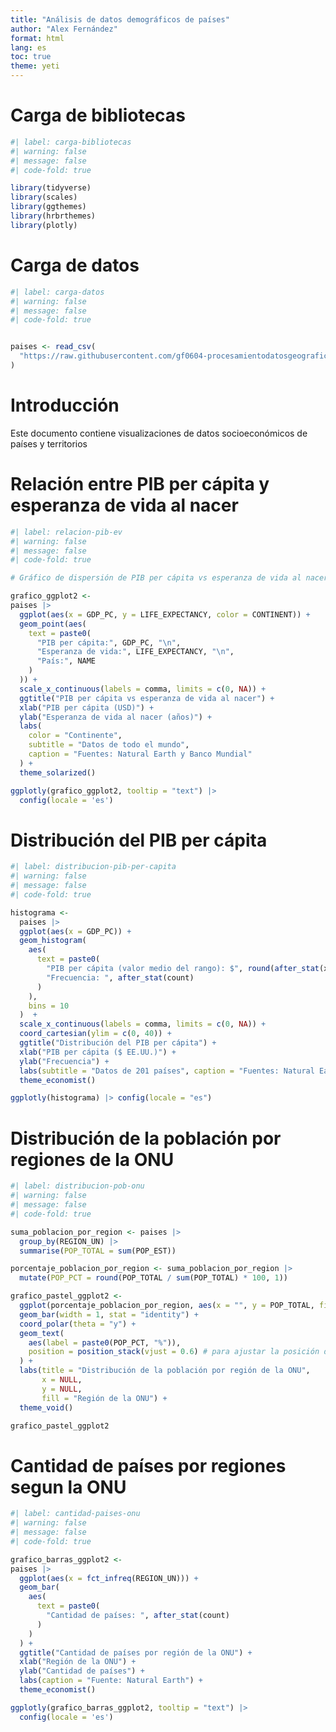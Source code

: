 ---
title: "Análisis de datos demográficos de países"
author: "Alex Fernández"
format: html
lang: es
toc: true
theme: yeti
---
# Carga de bibliotecas

```{r}
#| label: carga-bibliotecas
#| warning: false
#| message: false
#| code-fold: true

library(tidyverse)
library(scales)
library(ggthemes)
library(hrbrthemes)
library(plotly)
```

# Carga de datos

```{r}
#| label: carga-datos
#| warning: false
#| message: false
#| code-fold: true


paises <- read_csv(
  "https://raw.githubusercontent.com/gf0604-procesamientodatosgeograficos/2025-i/refs/heads/main/datos/natural-earth/paises.csv"
)
```

# Introducción

Este documento contiene visualizaciones de datos socioeconómicos de países y territorios

# Relación entre PIB per cápita y esperanza de vida al nacer

```{r}
#| label: relacion-pib-ev
#| warning: false
#| message: false
#| code-fold: true

# Gráfico de dispersión de PIB per cápita vs esperanza de vida al nacer

grafico_ggplot2 <-
paises |>
  ggplot(aes(x = GDP_PC, y = LIFE_EXPECTANCY, color = CONTINENT)) +
  geom_point(aes(
    text = paste0(
      "PIB per cápita:", GDP_PC, "\n",
      "Esperanza de vida:", LIFE_EXPECTANCY, "\n",
      "País:", NAME
    )
  )) +
  scale_x_continuous(labels = comma, limits = c(0, NA)) +
  ggtitle("PIB per cápita vs esperanza de vida al nacer") +
  xlab("PIB per cápita (USD)") +
  ylab("Esperanza de vida al nacer (años)") +
  labs(
    color = "Continente",
    subtitle = "Datos de todo el mundo",
    caption = "Fuentes: Natural Earth y Banco Mundial"
  ) +
  theme_solarized()

ggplotly(grafico_ggplot2, tooltip = "text") |> 
  config(locale = 'es')
```

# Distribución del PIB per cápita

```{r}
#| label: distribucion-pib-per-capita
#| warning: false
#| message: false
#| code-fold: true

histograma <-
  paises |>
  ggplot(aes(x = GDP_PC)) +
  geom_histogram(
    aes(
      text = paste0(
        "PIB per cápita (valor medio del rango): $", round(after_stat(x), 2), "\n",
        "Frecuencia: ", after_stat(count)
      )
    ), 
    bins = 10
  )  +
  scale_x_continuous(labels = comma, limits = c(0, NA)) +
  coord_cartesian(ylim = c(0, 40)) +
  ggtitle("Distribución del PIB per cápita") +
  xlab("PIB per cápita ($ EE.UU.)") +
  ylab("Frecuencia") +
  labs(subtitle = "Datos de 201 países", caption = "Fuentes: Natural Earth y Banco Mundial") +
  theme_economist()

ggplotly(histograma) |> config(locale = "es")
```

# Distribución de la población por regiones de la ONU

```{r}
#| label: distribucion-pob-onu
#| warning: false
#| message: false
#| code-fold: true

suma_poblacion_por_region <- paises |>
  group_by(REGION_UN) |>
  summarise(POP_TOTAL = sum(POP_EST))

porcentaje_poblacion_por_region <- suma_poblacion_por_region |>
  mutate(POP_PCT = round(POP_TOTAL / sum(POP_TOTAL) * 100, 1))

grafico_pastel_ggplot2 <-
  ggplot(porcentaje_poblacion_por_region, aes(x = "", y = POP_TOTAL, fill = REGION_UN)) +
  geom_bar(width = 1, stat = "identity") +
  coord_polar(theta = "y") +
  geom_text(
    aes(label = paste0(POP_PCT, "%")), 
    position = position_stack(vjust = 0.6) # para ajustar la posición del texto en cada porción
  ) +
  labs(title = "Distribución de la población por región de la ONU",
       x = NULL,
       y = NULL,
       fill = "Región de la ONU") +
  theme_void()

grafico_pastel_ggplot2
```

# Cantidad de países por regiones segun la ONU

```{r}
#| label: cantidad-paises-onu
#| warning: false
#| message: false
#| code-fold: true

grafico_barras_ggplot2 <-
paises |>
  ggplot(aes(x = fct_infreq(REGION_UN))) +
  geom_bar(
    aes(
      text = paste0(
        "Cantidad de países: ", after_stat(count)
      )
    )    
  ) +
  ggtitle("Cantidad de países por región de la ONU") +
  xlab("Región de la ONU") +
  ylab("Cantidad de países") +
  labs(caption = "Fuente: Natural Earth") +
  theme_economist()

ggplotly(grafico_barras_ggplot2, tooltip = "text") |> 
  config(locale = 'es')
```

